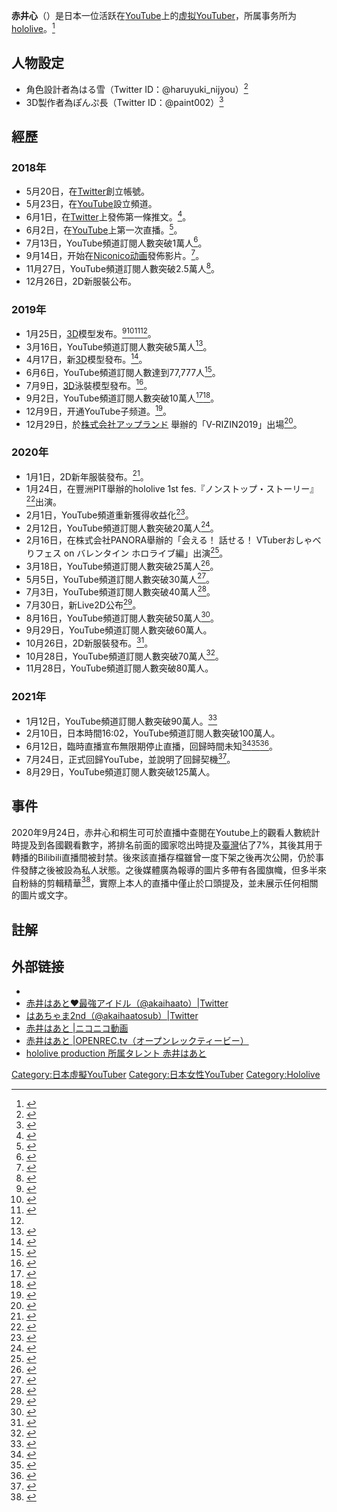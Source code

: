 {{Fanpov|time=2022-06-26T07:19:21+00:00}}
{{Infobox YouTube personality
| name = 赤井心
| logo = 
| logo caption = 
| image = File:Akai_Haato.png
| imagesize = 300px
| caption = 
| birth_name = 
| birth_date = 8月10日
| birth_place = 
| zodiac = 
| death_date = 
| death_place = 
| nationality = 
| occupation = [[虚拟YouTuber|虚拟YouTuber]]
| height = 154 cm
| website = 
| pseudonym = はあと様、はあちゃま
| channel_display_name = HAACHAMA Ch 赤井はあと
| channel_url = UC1CfXB_kRs3C-zaeTG3oGyg
| channel_direct_url = 
| years_active = 2018年5月23日－
| genre = [[歌曲|歌曲]]、游戏直播
| subscribers = 135萬人
| subscriber_date = 2022-4-15
| views = 168,023,030回
| view_date = 2022-3-26
| network = [[hololive|hololive]]
| associated_acts = 
| catchphrase(s) = 
| silver_button = yes
| silver_year = 2019
| gold_button = yes
| gold_year = 2021
| diamond_button = no
| diamond_year = 
| ruby_button = no
| ruby_year = 
| module = 
| stats_update = 2021年2月10日
}}
'''赤井心'''（{{jpn|j=赤井はあと|hg=あかい はあと|rm=Akai Haato / Haachama}}）是日本一位活跃在[[YouTube|YouTube]]上的[[虚拟YouTuber|虚拟YouTuber]]，所属事务所为[[hololive|hololive]]。<ref>{{Cite web|title=赤井はあと|url=https://www.hololive.tv/portfolio/items/336380|accessdate=2020-04-28|website=hololive.tv|publisher=[[カバー_(企業)|カバー株式会社]]|archive-date=2020-12-27|archive-url=https://web.archive.org/web/20201227111636/https://www.hololive.tv/portfolio/items/336380|dead-url=no}}</ref>

==人物設定==
*角色設計者為はる雪（Twitter ID：@haruyuki_nijyou）<ref>{{Cite web|title=はる雪|url=https://twitter.com/haruyuki_nijyou|website=Twitter|access-date=2020-11-11|archive-date=2021-04-29|archive-url=https://web.archive.org/web/20210429203348/https://twitter.com/haruyuki_nijyou|dead-url=no}}</ref>
*3D製作者為ぽんぷ長（Twitter ID：@paint002）<ref>{{Cite web|title=ぽんぷ長🍅|url=https://twitter.com/paint002|website=Twitter|access-date=2020-11-11|archive-date=2020-12-06|archive-url=https://web.archive.org/web/20201206213552/https://twitter.com/paint002|dead-url=no}}</ref>

== 經歷 ==
===2018年===
*5月20日，在[[Twitter|Twitter]]創立帳號。
*5月23日，在[[YouTube|YouTube]]設立頻道。
*6月1日，在[[Twitter|Twitter]]上發佈第一條推文。<ref>{{Citation|title=赤井はあと❤毎日15時から配信！|url=https://twitter.com/akaihaato/status/1002444643064168448|accessdate=2020-04-29|language=ja|archive-date=2021-05-17|archive-url=https://web.archive.org/web/20210517215347/https://twitter.com/akaihaato/status/1002444643064168448|dead-url=no}}</ref>。
*6月2日，在[[YouTube|YouTube]]上第一次直播。<ref>{{Citation|title=🔴【初放送】新人Vtuberの赤井はあとです！はじめまして！|url=https://www.youtube.com/watch?v=ZDoyb3CWQnE|accessdate=2020-04-27|language=ja|archive-date=2020-12-29|archive-url=https://web.archive.org/web/20201229135250/https://www.youtube.com/watch?v=ZDoyb3CWQnE|dead-url=no}}</ref>。
*7月13日，YouTube頻道訂閱人數突破1萬人<ref>{{Citation|title=赤井はあと（Twitter ID：@akaihaato）- 2018/07/14|url=https://twitter.com/akaihaato/status/1017957196208824320|accessdate=2020-11-12|language=ja|archive-date=2020-11-15|archive-url=https://web.archive.org/web/20201115184728/https://twitter.com/akaihaato/status/1017957196208824320|dead-url=no}}</ref>。
*9月14日，开始在[[Niconico动画|Niconico动画]]發佈影片。<ref>{{Citation|title=【Virtual Youtuber】ABOUT ME Haato Akai|url=https://www.nicovideo.jp/watch/sm33856190?playlist=eyJpZCI6InZpZGVvX3dhdGNoX3BsYXlsaXN0X3VwbG9hZGVkIiwidXNlcklkIjo4MjI2NTkwNn0|accessdate=2020-04-29|language=ja}}</ref>。
*11月27日，YouTube頻道訂閱人數突破2.5萬人<ref>{{Citation|title=赤井はあと（Twitter ID：@akaihaato）- 2018/11/27|url=https://twitter.com/akaihaato/status/1067366897522331649|accessdate=2020-11-12|language=ja|archive-date=2020-11-14|archive-url=https://web.archive.org/web/20201114160336/https://twitter.com/akaihaato/status/1067366897522331649|dead-url=no}}</ref>。
*12月26日，2D新服裝公布。

===2019年===
*1月25日，[[3D|3D]]模型发布。<ref>{{Cite web|title=【神回】赤井はあとの3Dお披露目LIVE！【VTuber】|url=https://www.youtube.com/watch?v=Ag-RB-z9LWU|website=YouTube|accessdate=2020-11-12|archive-date=2021-05-09|archive-url=https://web.archive.org/web/20210509053632/https://www.youtube.com/watch?v=Ag-RB-z9LWU|dead-url=no}}</ref><ref name="#1">{{Cite web|title=ホロライブ1期生、バーチャル留学生「赤井はあと」3Dでの初生放送|url=https://vtuber-post.com/news/news-movie/3123|website=Vtuber post【ブイチューバーポスト】|accessdate=2020-04-27|archive-date=2021-05-09|archive-url=https://web.archive.org/web/20210509051516/https://vtuber-post.com/news/news-movie/3123|dead-url=no}}</ref><ref>{{Cite web|title=ホロライブのVTuber「赤井はあと」 3D初生放送が決定！|url=https://news.nicovideo.jp/watch/nw4723939|website=ニコニコニュース|accessdate=2020-04-27|language=ja}}</ref><ref name="#1"/>。
*3月16日，YouTube頻道訂閱人數突破5萬人<ref>{{Citation|title=赤井はあと（Twitter ID：@akaihaato）- 2019/03/16|url=https://twitter.com/akaihaato/status/1106879364363218944|accessdate=2020-11-12|language=ja|archive-date=2020-11-20|archive-url=https://web.archive.org/web/20201120014410/https://twitter.com/akaihaato/status/1106879364363218944|dead-url=no}}</ref>。
*4月17日，新[[3D|3D]]模型發布。<ref>{{Cite web|title=【#赤井はあと新3D】新しい体を手に入れたわっ！|url=https://www.youtube.com/watch?v=vD_nLaXNROA|website=YouTube|accessdate=2020-11-12|archive-date=2021-05-09|archive-url=https://web.archive.org/web/20210509055733/https://www.youtube.com/watch?v=vD_nLaXNROA|dead-url=no}}</ref>。
*6月6日，YouTube頻道訂閱人數達到77,777人<ref>{{Citation|title=赤井はあと（Twitter ID：@akaihaato）- 2019/06/06|url=https://twitter.com/akaihaato/status/1136617563310288896|accessdate=2020-11-12|language=ja}}</ref>。
*7月9日，[[3D|3D]]泳裝模型發布。<ref>{{Cite web|title=【3D放送】赤井はあと、ついに水着解禁！？【#ホロライブサマー / 赤井はあと】|url=https://www.youtube.com/watch?v=xBRsUdZJ8Xc|website=YouTube|accessdate=2020-11-12|archive-date=2021-02-01|archive-url=https://web.archive.org/web/20210201133226/https://www.youtube.com/watch?v=xBRsUdZJ8Xc|dead-url=no}}</ref>。
*9月2日，YouTube頻道訂閱人數突破10萬人<ref>{{Citation|title=赤井はあと（Twitter ID：@akaihaato）- 2019/09/02|url=https://twitter.com/akaihaato/status/1168364601366339584|accessdate=2020-11-12|language=ja|archive-date=2020-11-24|archive-url=https://web.archive.org/web/20201124185411/https://twitter.com/akaihaato/status/1168364601366339584|dead-url=no}}</ref><ref>{{Citation|title=【3D放送】10万人突破ありがとん！|url=https://www.youtube.com/watch?v=xFbN5IJqnic|accessdate=2020-04-27|language=ja|archive-date=2021-03-21|archive-url=https://web.archive.org/web/20210321165932/https://www.youtube.com/watch?v=xFbN5IJqnic|dead-url=no}}</ref>。
*12月9日，开通YouTube子频道。<ref>{{Citation|title=【Akai Haato Sub 赤井はあと|url=https://www.youtube.com/channel/UCHj_mh57PVMXhAUDphUQDFA/about=2020-04-29|language=ja}}</ref>。
*12月29日，於[https://www.appland.co.jp 株式会社アップランド] {{Wayback|url=https://www.appland.co.jp/ |date=20210304125807 }}舉辦的「V-RIZIN2019」出場<ref>{{Citation|title=バーチャル世界と格闘技の融合イベント「V-RIZIN2019」にバーチャルYouTuber「電脳少女シロ」、「アイドル部」の出演が決定！|url=https://prtimes.jp/main/html/rd/p/000000033.000013275.html|accessdate=2020-11-14|language=ja|archive-date=2020-11-16|archive-url=https://web.archive.org/web/20201116092145/https://prtimes.jp/main/html/rd/p/000000033.000013275.html|dead-url=no}}</ref>。

===2020年===
*1月1日，2D新年服裝發布。<ref>{{Cite web|title=【新衣装お披露目】センパイを萌え打首にしてやるわよっ！！【#ホロライブ正月衣装】|url=https://www.youtube.com/watch?v=yRISYOQqLv8|website=YouTube|accessdate=2020-11-12|archive-date=2020-11-14|archive-url=https://web.archive.org/web/20201114073844/https://www.youtube.com/watch?v=yRISYOQqLv8|dead-url=no}}</ref>。
*1月24日，在豐洲PIT舉辦的hololive 1st fes.『ノンストップ・ストーリー』<ref>{{Cite web|url=https://prtimes.jp/main/html/rd/p/000000214.000030268.html|title=hololive 1st Fes. 『ノンストップ・ストーリー』@20/1/24 豊洲PIT - 超満員の豊洲PITで開催、VTuberグループホロライブ初の全体ライブ！|access-date=2020-11-12|archive-date=2020-08-23|archive-url=https://web.archive.org/web/20200823151152/https://prtimes.jp/main/html/rd/p/000000214.000030268.html|dead-url=no}}</ref>出演。
*2月1日，YouTube頻道重新獲得收益化<ref>{{Citation|title=赤井はあと（Twitter ID：@akaihaato）- 2020/02/01|url=https://twitter.com/akaihaato/status/1223587340276256774|accessdate=2020-11-12|language=ja|archive-date=2020-02-08|archive-url=https://web.archive.org/web/20200208120630/https://twitter.com/akaihaato/status/1223587340276256774|dead-url=no}}</ref>。
*2月12日，YouTube頻道訂閱人數突破20萬人<ref>{{Citation|title=赤井はあと（Twitter ID：@akaihaato）- 2020/02/12|url=https://twitter.com/akaihaato/status/1227504907244036096|accessdate=2020-11-12|language=ja|archive-date=2020-11-14|archive-url=https://web.archive.org/web/20201114170732/https://twitter.com/akaihaato/status/1227504907244036096|dead-url=no}}</ref>。
*2月16日，在株式会社PANORA舉辦的「会える！ 話せる！ VTuberおしゃべりフェス on バレンタイン ホロライブ編」出演<ref>{{Citation|title=2/16に「会える！ 話せる！ VTuberおしゃべりフェス on バレンタイン ホロライブ編」を開催|url=https://panora.tokyo/archives/4430|website=株式会社PANORAPRO|accessdate=2020-11-13|language=ja|archive-date=2020-09-29|archive-url=https://web.archive.org/web/20200929112029/https://panora.tokyo/archives/4430|dead-url=no}}</ref>。
*3月18日，YouTube頻道訂閱人數突破25萬人<ref>{{Citation|title=赤井はあと（Twitter ID：@akaihaato）- 2020/03/18|url=https://twitter.com/akaihaato/status/1240197544627453955|accessdate=2020-11-12|language=ja|archive-date=2020-12-12|archive-url=https://web.archive.org/web/20201212181957/https://twitter.com/akaihaato/status/1240197544627453955|dead-url=no}}</ref>。
*5月5日，YouTube頻道訂閱人數突破30萬人<ref>{{Citation|title=赤井はあと（Twitter ID：@akaihaato）- 2020/05/06|url=https://twitter.com/akaihaato/status/1257711197240975360|accessdate=2020-11-12|language=ja|archive-date=2021-04-29|archive-url=https://web.archive.org/web/20210429105756/https://twitter.com/akaihaato/status/1257711197240975360|dead-url=no}}</ref>。
*7月3日，YouTube頻道訂閱人數突破40萬人<ref>{{Cite web|title=超ギリギリ!?エッッなイラストを募集した結果・・・！？【ホロライブ/赤井はあと】|url=https://www.youtube.com/watch?v=ZJAyreyppVA|website=YouTube|accessdate=2020-11-12|archive-date=2021-04-18|archive-url=https://web.archive.org/web/20210418141401/https://www.youtube.com/watch?v=ZJAyreyppVA|dead-url=no}}</ref>。
*7月30日，新Live2D公布<ref>{{Cite web|title=【#新はあちゃま】明らかに何かがおかしい・・・！？【ホロライブ/赤井はあと】|url=https://www.youtube.com/watch?v=-0J0IInuypo|website=YouTube|accessdate=2020-11-12|archive-date=2021-04-18|archive-url=https://web.archive.org/web/20210418143045/https://www.youtube.com/watch?v=-0J0IInuypo|dead-url=no}}</ref>。
*8月16日，YouTube頻道訂閱人數突破50萬人<ref>{{Cite web|title=50万突破まで無心|url=https://www.youtube.com/watch?v=AeAB2m19ecU|website=YouTube|accessdate=2020-11-12|archive-date=2020-08-16|archive-url=https://web.archive.org/web/20200816152018/https://www.youtube.com/watch?v=AeAB2m19ecU|dead-url=no}}</ref>。
*9月29日，YouTube頻道訂閱人數突破60萬人。
*10月26日，2D新服裝發布。<ref>{{Cite web|title=[NEW COSTUME] ついに新衣装お披露目・・・！？【ホロライブ/赤井はあと】|url=https://www.youtube.com/watch?v=Gv2WN7YozW0|website=YouTube|accessdate=2020-11-12|archive-date=2020-11-13|archive-url=https://web.archive.org/web/20201113192919/https://www.youtube.com/watch?v=Gv2WN7YozW0|dead-url=no}}</ref>。
*10月28日，YouTube頻道訂閱人數突破70萬人<ref>{{Cite web|title=LET'S MAKE SUSHI{{3~}}!!! #HAACHAMACOOKING #HololiveEN|url=https://www.youtube.com/watch?v=BcEYwXT0HY8|website=YouTube|accessdate=2020-11-12|archive-date=2020-11-17|archive-url=https://web.archive.org/web/20201117192426/https://www.youtube.com/watch?v=BcEYwXT0HY8|dead-url=no}}</ref>。
*11月28日，YouTube頻道訂閱人數突破80萬人。

===2021年===
*1月12日，YouTube頻道訂閱人數突破90萬人。<ref>{{Cite tweet|user=akaihaato|number=1348966354934616066|date=2021-01-12|title=YouTube90万人突破|author=赤井はあと|access-date=2021-01-13|language=ja}}</ref>
*2月10日，日本時間16:02，YouTube頻道訂閱人數突破100萬人。
*6月12日，臨時直播宣布無限期停止直播，回歸時間未知<ref>{{Cite Web|title=無期限休止します|url=https://twitter.com/akaihaato/status/1403715441583747072?s=20|accessdate=2021-06-12|language=ja}}</ref><ref>{{cite web|url=https://www.youtube.com/watch?v=RGsmcgWw7Z8|title=はあちゃまのお知らせ【ホロライブ/はあちゃま】|accessdate=2021-06-12|language=ja}}</ref><ref>{{Cite web|url=https://www.nownews.com/news/5621415|title=hololive震撼彈再一發！一期生赤井心宣布自今日起「無限期休息」|website=[[NOWnews今日新聞|NOWnews今日新聞]]|language=zh-tw|date=2021-06-13|accessdate=2022-05-31|archive-date=2022-05-31|archive-url=https://web.archive.org/web/20220531171911/https://www.nownews.com/news/5621415|dead-url=no}}</ref>。
*7月24日，正式回歸YouTube，並說明了回歸契機<ref>{{cite web|url=https://www.youtube.com/watch?v=4p2BaQ9WRzo|title=ただいま【ホロライブ/はあちゃま】|accessdate=2021-07-24|language=ja}}</ref>。
*8月29日，YouTube頻道訂閱人數突破125萬人。

== 事件 ==
{{see also|Hololive production相关争议#龍心事件}}
2020年9月24日，赤井心和桐生可可於直播中查閱在Youtube上的觀看人數統計時提及到各國觀看數字，將排名前面的國家唸出時提及[[臺灣|臺灣]]佔了7%，其後其用于轉播的Bilibili直播間被封禁。後來該直播存檔雖曾一度下架之後再次公開，仍於事件發酵之後被設為私人狀態。之後媒體廣為報導的圖片多帶有各國旗幟，但多半來自粉絲的剪輯精華<ref>{{Cite web|title=❤️ 赤井はあと 「 日本人のリスナーは ❓ ％ 」 解析 を 公表 公開 【 切り抜き 】 VTuber|url=https://www.youtube.com/watch?v=A8R19hFWJfo|website=YouTube|accessdate=2020-11-12|archive-date=2020-12-07|archive-url=https://web.archive.org/web/20201207210440/https://www.youtube.com/watch?v=A8R19hFWJfo|dead-url=no}}</ref>，實際上本人的直播中僅止於口頭提及，並未展示任何相關的圖片或文字。

==註解==
{{Reflist|2}}

== 外部链接 ==
*{{YouTube|channel=UC1CfXB_kRs3C-zaeTG3oGyg|Akaihaato Ch. 赤井はあと}}
*[https://twitter.com/akaihaato 赤井はあと❤️最強アイドル（@akaihaato）|Twitter] {{Wayback|url=https://twitter.com/akaihaato |date=20210516034640 }}
*[https://twitter.com/akaihaatosub はあちゃま2nd（@akaihaatosub）|Twitter] {{Wayback|url=https://twitter.com/akaihaatosub |date=20201110051955 }}
*[https://www.nicovideo.jp/user/82265906 赤井はあと |ニコニコ動画] {{Wayback|url=https://www.nicovideo.jp/user/82265906 |date=20210120020705 }}
*[https://www.openrec.tv/user/akaihaato 赤井はあと |OPENREC.tv（オープンレックティービー）] {{Wayback|url=https://www.openrec.tv/user/akaihaato |date=20210210070353 }}
*[https://hololive.hololivepro.com/talents/akai-haato/ hololive production 所属タレント 赤井はあと] {{Wayback|url=https://www.hololive.tv/portfolio/items/336380 |date=20201227111636 }}

{{hololive production}}
{{虛擬YouTuber}}

[[Category:日本虛擬YouTuber|Category:日本虛擬YouTuber]]
[[Category:日本女性YouTuber|Category:日本女性YouTuber]]
[[Category:Hololive|Category:Hololive]]